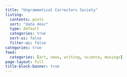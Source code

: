 ```yaml
---
title: "Ungrammetical Correctors Society"
listing:
  contents: posts
  sort: "date desc"
  type: default
  categories: true
  sort-ui: false
  filter-ui: false
categories: true
feed:
  categories: [art, news, writing, science, musings]
page-layout: full
title-block-banner: true
---
```



